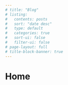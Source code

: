 ```yaml
---
# title: "Blog"
# listing:
#   contents: posts
#   sort: "date desc"
#   type: default
#   categories: true
#   sort-ui: false
#   filter-ui: false
# page-layout: full
# title-block-banner: true
---
```


# Home